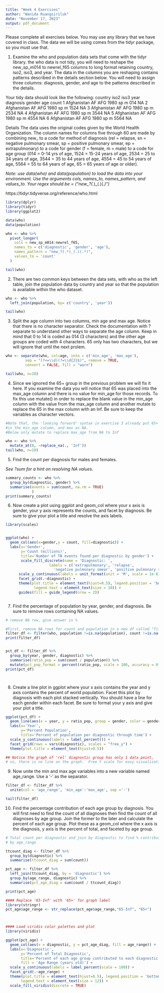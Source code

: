 ```yaml
---
title: "Week 4 Exercises"
author: "Wanida Ruangsiriluk"
date: "November 17, 2023"
output: pdf_document
---
```


Please complete all exercises below. You may use any library that we have covered in class. The data we will be using comes from the tidyr package, so you must use that. 

1) Examine the who and population data sets that come with the tidyr library. the who data is not tidy, you will need to reshape the new_sp_m014 to newrel_f65 columns to long format retaining country, iso2, iso3, and year. The data in the columns you are reshaping contains patterns described in the details section below. You will need to assign three columns: diagnosis, gender, and age to the patterns described in the details. 

Your tidy data should look like the following:
  country     iso2  iso3   year diagnosis gender age   count
  <chr>       <chr> <chr> <int> <chr>     <chr>  <chr> <int>
1 Afghanistan AF    AFG    1980 sp        m      014      NA
2 Afghanistan AF    AFG    1980 sp        m      1524     NA
3 Afghanistan AF    AFG    1980 sp        m      2534     NA
4 Afghanistan AF    AFG    1980 sp        m      3544     NA
5 Afghanistan AF    AFG    1980 sp        m      4554     NA
6 Afghanistan AF    AFG    1980 sp        m      5564     NA

Details
The data uses the original codes given by the World Health Organization. The column names for columns five through 60 are made by combining new_ to a code for method of diagnosis (rel = relapse, sn = negative pulmonary smear, sp = positive pulmonary smear, ep = extrapulmonary) to a code for gender (f = female, m = male) to a code for age group (014 = 0-14 yrs of age, 1524 = 15-24 years of age, 2534 = 25 to 34 years of age, 3544 = 35 to 44 years of age, 4554 = 45 to 54 years of age, 5564 = 55 to 64 years of age, 65 = 65 years of age or older).

*Note: use data(who) and data(population) to load the data into your environment.*
*Use the arguments cols, names_to, names_pattern, and values_to.*
*Your regex should be = ("new_?(.*)_(.)(.*)")*

https://tidyr.tidyverse.org/reference/who.html

```r

library(dplyr)
library(tidyr)
library(ggplot2)

data(who)
data(population)

who <- who %>%
  pivot_longer(
    cols = new_sp_m014:newrel_f65,
    names_to = c('diagnostic', 'gender', 'age'),
    names_pattern = "new_?(.*)_(.)(.*)",
    values_to = 'count'
  )

tail(who)

```

2) There are two common keys between the data sets, with who as the left table, join the population data by country and year so that the population is available within the who dataset. 


```r
who <- who %>%
  left_join(population, by= c('country', 'year'))

tail(who)
```

3) Split the age column into two columns, min age and max age. Notice that there is no character separator. Check the documentation with ?separate to understand other ways to separate the age column. Keep in mind that 0 to 14 is coded as 014 (3 characters) and the other age groups are coded with 4 characters. 65 only has two characters, but we will ignore that until the next prolem. 

```r

who <- separate(who, col=age, into = c('min_age', 'max_age'), 
         sep = "(?<=\\d)(?=\\d{2}$)", remove = TRUE,
         convert = FALSE, fill = "warn")

tail(who, n=10)

```

4) Since we ignored the 65+ group in the previous problem we will fix it here. If you examine the data you will notice that 65 was placed into the max_age column and there is no value for min_age for those records. To fix this use mutate() in order to replace the blank value in the min_age column with the value from the max_age column and another mutate to replace the 65 in the max column with an Inf. Be sure to keep the variables as character vectors.  

```r
#Note that, the 'looking forward' syntax in exercise 3 already put 65+ age 
#in the min_age column, and max as NA.
#Below only mutate to replace max_age from NA to Inf

who <- who %>%
  mutate_at(8, ~replace_na(., 'Inf'))
tail(who, n=10)


```

5) Find the count per diagnosis for males and females.

*See ?sum for a hint on resolving NA values.*

```r

summary_counts <- who %>%
  group_by(diagnostic, gender) %>%
  summarise(events = sum(count, na.rm = TRUE)
            )
print(summary_counts)


```

6) Now create a plot using ggplot and geom_col where your x axis is gender, your y axis represents the counts, and facet by diagnosis. Be sure to give your plot a title and resolve the axis labels. 

```r
library(scales)


ggplot(who) +  
  geom_col(aes(x=gender,y = count, fill=diagnostic)) +
  labs(x='Gender',
       y='Count (millions)',
       title='Number of TB events found per diagnostic by gender') +
       scale_fill_discrete(name = 'Diagnostic: ',
                    labels = c('extrapulmonary', 'relapse', 
                      'negative pulmonary smear', 'positive pulmonary smear')) +
      scale_y_continuous(labels = unit_format(unit = 'M', scale = 1e-6)) +
      facet_grid(.~diagnostic) +
      theme(plot.title = element_text(hjust=0.5), legend.position = 'bottom', 
             legend.text = element_text(size = 10)) +
      guides(fill = guide_legend(nrow = 2))



```

7) Find the percentage of population by year, gender, and diagnosis. Be sure to remove rows containing NA values. 

```r
# remove NA row, give answer in %

#First, remove NA rows for count and population in a new df called "filter_df"
filter_df <- filter(who, population !=is.na(population), count !=is.na(count))
print(filter_df) 


pct_df <- filter_df %>%
  group_by(year, gender, diagnostic) %>%
  summarise(ratio_pop = sum(count / population)) %>%
  mutate(pct_pop_format = percent(ratio_pop, scale = 100, accuracy = 0.001))
print(pct_df)  




```

8) Create a line plot in ggplot where your x axis contains the year and y axis contains the percent of world population. Facet this plot by diagnosis with each plot stacked vertically. You should have a line for each gender within each facet. Be sure to format your y axis and give your plot a title. 

```r

ggplot(pct_df) +
  geom_line(aes(x = year, y = ratio_pop, group = gender, color = gender)) +
  labs(x='Year',
       y='Percent Population',
       title='Percent of population per diagnostic through time') +
  scale_y_continuous(labels = label_percent()) +
  facet_grid(rows = vars(diagnostic), scales = "free_y") +
  theme(plot.title = element_text(hjust=0.5))

## Notice the graph of 'rel' diagnostic group has only 1 data point, 
# so, there is no line on the graph.  Free Y scale for easy visualization.


```

9) Now unite the min and max age variables into a new variable named age_range. Use a '-' as the separator. 

```r
filter_df <- filter_df %>%
  unite(col = 'age_range', 'min_age':'max_age', sep ='-')

tail(filter_df)
```

10) Find the percentage contribution of each age group by diagnosis. You will first need to find the count of all diagnoses then find the count of all diagnoses by age group. Join the former to the later and calculate the percent of each age group. Plot these as a geom_col where the x axis is the diagnosis, y axis is the percent of total, and faceted by age group. 

```r
# Total count per diagnostic and join by diagnostic to find % contribution
# by age_range

ttcount_diag <- filter_df %>%
  group_by(diagnostic) %>%
  summarise(ttcount_diag = sum(count))

pct_age <- filter_df %>%
  left_join(ttcount_diag, by = 'diagnostic') %>%
  group_by(age_range, diagnostic) %>%
  summarise(pct_age_diag = sum(count / ttcount_diag))

print(pct_age)

#### Replace '65-Inf' with '65+' for graph label
library(stringr)
pct_age$age_range <- str_replace(pct_age$age_range,"65-Inf", "65+")



#### Load viridis color palettes and plot
library(viridis)

ggplot(pct_age) +
  geom_col(aes(x = diagnostic, y = pct_age_diag, fill = age_range)) +
  labs(x='Diagnostic',
       y='Percent of Total Diagnostic',
       title='Percent of each age group contributed to each diagnostic',
       fill = 'Age Range (years old)') +
  scale_y_continuous(labels = label_percent(scale = 100)) +   
  facet_grid(.~age_range) +
  theme(plot.title = element_text(hjust=0.5), legend.position = 'bottom',
       legend.text = element_text(size = 12)) +
  scale_fill_viridis(discrete = TRUE)


```